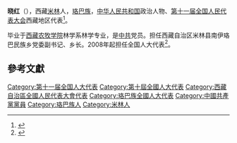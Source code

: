 '''晓红'''（{{bd|1975年||}}），西藏[[米林|米林]]人，[[珞巴族|珞巴族]]，[[中华人民共和国|中华人民共和国]]政治人物、[[第十一届全国人民代表大会|第十一届全国人民代表大会]]西藏地区代表<ref>{{cite web|author=新华网|title=第十一届全国人大代表|url=http://news.xinhuanet.com/ziliao/2008-03/03/content_7708230.htm?node=36628|publisher=新华网|accessdate=2014-01-07|archive-date=2014-01-10|archive-url=https://web.archive.org/web/20140110211415/http://news.xinhuanet.com/ziliao/2008-03/03/content_7708230.htm?node=36628|dead-url=no}}</ref>。

毕业于[[西藏农牧学院|西藏农牧学院]]林学系林学专业，是[[中共|中共]]党员。担任西藏自治区米林县南伊珞巴民族乡党委副书记、乡长。2008年起担任全国人大代表<ref>{{cite news|title=全国人大代表信息-晓红|url= http://210.82.31.1:8084/delegate/viewDelegate.action?dbid=112436|accessdate=2013-04-05|newspaper=全国人大网|archive-url=https://web.archive.org/web/20140523230331/http://www.npc.gov.cn/delegate/viewDelegate.action?dbid=112436|archive-date=2014-05-23|dead-url=yes}}</ref>。

==參考文獻==
{{reflist}}
{{DEFAULTSORT:X曉}}
[[Category:第十一届全国人大代表|Category:第十一届全国人大代表]]
[[Category:第十屆全國人大代表|Category:第十屆全國人大代表]]
[[Category:西藏自治區全國人民代表大會代表|Category:西藏自治區全國人民代表大會代表]]
[[Category:珞巴族全國人大代表|Category:珞巴族全國人大代表]]
[[Category:中國共產黨黨員|Category:中國共產黨黨員]]
[[Category:珞巴族人|Category:珞巴族人]]
[[Category:米林人|Category:米林人]]